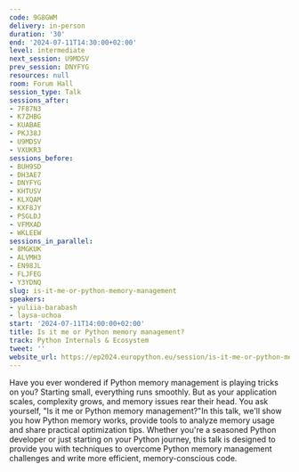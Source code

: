 ```yaml
---
code: 9G8GWM
delivery: in-person
duration: '30'
end: '2024-07-11T14:30:00+02:00'
level: intermediate
next_session: U9MDSV
prev_session: DNYFYG
resources: null
room: Forum Hall
session_type: Talk
sessions_after:
- 7F87N3
- K7ZHBG
- KUABAE
- PKJ38J
- U9MDSV
- VXUKR3
sessions_before:
- BUH9SD
- DH3AE7
- DNYFYG
- KHTUSV
- KLXQAM
- KXF8JY
- PSGLDJ
- VFMXAD
- WKLEEW
sessions_in_parallel:
- 8MGKUK
- ALVMH3
- EN98JL
- FLJFEG
- Y3YDNQ
slug: is-it-me-or-python-memory-management
speakers:
- yuliia-barabash
- laysa-uchoa
start: '2024-07-11T14:00:00+02:00'
title: Is it me or Python memory management?
track: Python Internals & Ecosystem
tweet: ''
website_url: https://ep2024.europython.eu/session/is-it-me-or-python-memory-management
---
```


Have you ever wondered if Python memory management is playing tricks on you? Starting small, everything runs smoothly. But as your application scales, complexity grows, and memory issues rear their head. You ask yourself, "Is it me or Python memory management?"In this talk, we'll show you how Python memory works, provide tools to analyze memory usage and share practical optimization tips. Whether you're a seasoned Python developer or just starting on your Python journey, this talk is designed to provide you with techniques to overcome Python memory management challenges and write more efficient, memory-conscious code.

